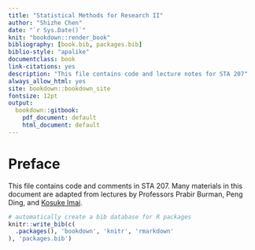 ```yaml
---
title: "Statistical Methods for Research II"
author: "Shizhe Chen"
date: "`r Sys.Date()`"
knit: "bookdown::render_book"
bibliography: [book.bib, packages.bib]
biblio-style: "apalike"
documentclass: book
link-citations: yes
description: "This file contains code and lecture notes for STA 207"
always_allow_html: yes
site: bookdown::bookdown_site
fontsize: 12pt
output: 
  bookdown::gitbook:
    pdf_document: default
    html_document: default
---
```


# Preface {-#pre}

This file contains code and comments in STA 207. Many materials in this document are adapted from lectures by Professors Prabir Burman, Peng Ding, and  [Kosuke Imai](https://imai.fas.harvard.edu/teaching/index.html).

```r
# automatically create a bib database for R packages
knitr::write_bib(c(
  .packages(), 'bookdown', 'knitr', 'rmarkdown'
), 'packages.bib')
```
